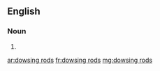 ==English==

===Noun===
{{head|en|plural}}

# {{plural of|dowsing rod|lang=en|nocat=1}}

[[ar:dowsing rods]]
[[fr:dowsing rods]]
[[mg:dowsing rods]]